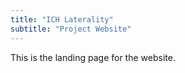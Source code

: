 ```yaml
---
title: "ICH Laterality"
subtitle: "Project Website"
---
```


This is the landing page for the website.
